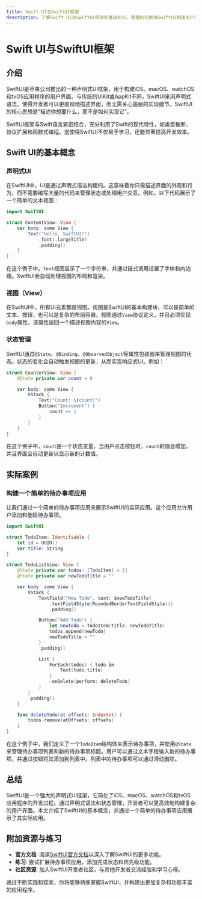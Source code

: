 ```yaml
---
title: Swift UI与SwiftUI框架
description: 了解Swift UI与SwiftUI框架的基础知识，掌握如何使用SwiftUI构建用户界面，并通过实际案例展示其应用场景。
---
```


# Swift UI与SwiftUI框架

## 介绍

SwiftUI是苹果公司推出的一种声明式UI框架，用于构建iOS、macOS、watchOS和tvOS应用程序的用户界面。与传统的UIKit或AppKit不同，SwiftUI采用声明式语法，使得开发者可以更直观地描述界面，而无需关心底层的实现细节。SwiftUI的核心思想是“描述你想要什么，而不是如何实现它”。

SwiftUI框架与Swift语言紧密结合，充分利用了Swift的现代特性，如类型推断、协议扩展和函数式编程。这使得SwiftUI不仅易于学习，还能显著提高开发效率。

## Swift UI的基本概念

### 声明式UI

在SwiftUI中，UI是通过声明式语法构建的。这意味着你只需描述界面的外观和行为，而不需要编写大量的代码来管理状态或处理用户交互。例如，以下代码展示了一个简单的文本视图：

```swift
import SwiftUI

struct ContentView: View {
    var body: some View {
        Text("Hello, SwiftUI!")
            .font(.largeTitle)
            .padding()
    }
}
```

在这个例子中，`Text`视图显示了一个字符串，并通过链式调用设置了字体和内边距。SwiftUI会自动处理视图的布局和渲染。

### 视图（View）

在SwiftUI中，所有UI元素都是视图。视图是SwiftUI的基本构建块，可以是简单的文本、按钮，也可以是复杂的布局容器。视图通过`View`协议定义，并且必须实现`body`属性，该属性返回一个描述视图内容的`View`。

### 状态管理

SwiftUI通过`@State`、`@Binding`、`@ObservedObject`等属性包装器来管理视图的状态。状态的变化会自动触发视图的更新，从而实现响应式UI。例如：

```swift
struct CounterView: View {
    @State private var count = 0

    var body: some View {
        VStack {
            Text("Count: \(count)")
            Button("Increment") {
                count += 1
            }
        }
    }
}
```

在这个例子中，`count`是一个状态变量，当用户点击按钮时，`count`的值会增加，并且界面会自动更新以显示新的计数值。

## 实际案例

### 构建一个简单的待办事项应用

让我们通过一个简单的待办事项应用来展示SwiftUI的实际应用。这个应用允许用户添加和删除待办事项。

```swift
import SwiftUI

struct TodoItem: Identifiable {
    let id = UUID()
    var title: String
}

struct TodoListView: View {
    @State private var todos: [TodoItem] = []
    @State private var newTodoTitle = ""

    var body: some View {
        VStack {
            TextField("New Todo", text: $newTodoTitle)
                .textFieldStyle(RoundedBorderTextFieldStyle())
                .padding()

            Button("Add Todo") {
                let newTodo = TodoItem(title: newTodoTitle)
                todos.append(newTodo)
                newTodoTitle = ""
            }
            .padding()

            List {
                ForEach(todos) { todo in
                    Text(todo.title)
                }
                .onDelete(perform: deleteTodo)
            }
        }
        .padding()
    }

    func deleteTodo(at offsets: IndexSet) {
        todos.remove(atOffsets: offsets)
    }
}
```

在这个例子中，我们定义了一个`TodoItem`结构体来表示待办事项，并使用`@State`来管理待办事项列表和新的待办事项标题。用户可以通过文本字段输入新的待办事项，并通过按钮将其添加到列表中。列表中的待办事项可以通过滑动删除。

## 总结

SwiftUI是一个强大的声明式UI框架，它简化了iOS、macOS、watchOS和tvOS应用程序的开发过程。通过声明式语法和状态管理，开发者可以更高效地构建复杂的用户界面。本文介绍了SwiftUI的基本概念，并通过一个简单的待办事项应用展示了其实际应用。

## 附加资源与练习

- **官方文档**: 阅读[SwiftUI官方文档](https://developer.apple.com/documentation/swiftui/)以深入了解SwiftUI的更多功能。
- **练习**: 尝试扩展待办事项应用，添加完成状态和优先级功能。
- **社区资源**: 加入SwiftUI开发者社区，与其他开发者交流经验和学习心得。

通过不断实践和探索，你将能够熟练掌握SwiftUI，并构建出更加复杂和功能丰富的应用程序。